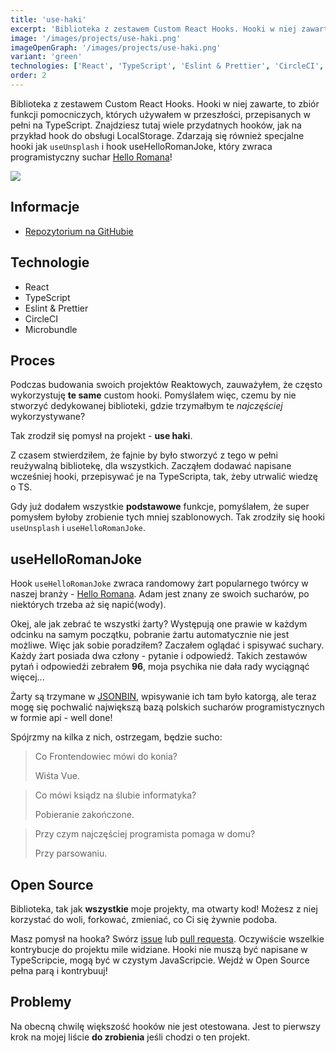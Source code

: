 ```yaml
---
title: 'use-haki'
excerpt: 'Biblioteka z zestawem Custom React Hooks. Hooki w niej zawarte, to zbiór funkcji pomocniczych, których używałem w przeszłości, przepisanych w pełni na TypeScript'
image: '/images/projects/use-haki.png'
imageOpenGraph: '/images/projects/use-haki.png'
variant: 'green'
technologies: ['React', 'TypeScript', 'Eslint & Prettier', 'CircleCI', 'Microbundle']
order: 2
---
```


Biblioteka z zestawem <Sparkles>Custom React Hooks</Sparkles>. Hooki w niej zawarte, to zbiór funkcji pomocniczych, których używałem w przeszłości, przepisanych w pełni na TypeScript. Znajdziesz tutaj wiele przydatnych hooków, jak na przykład hook do obsługi LocalStorage. Zdarzają się również specjalne hooki jak `useUnsplash` i hook <Sparkles>useHelloRomanJoke</Sparkles>, który zwraca programistyczny suchar [Hello Romana](https://www.youtube.com/channel/UCq8XmOMtrUCb8FcFHQEd8_g)!

![](/images/use-haki.png)

## Informacje

- [Repozytorium na GitHubie](https://github.com/olafsulich/use-haki)

## Technologie

- React
- TypeScript
- Eslint & Prettier
- CircleCI
- Microbundle

## Proces

Podczas budowania swoich projektów Reaktowych, zauważyłem, że często wykorzystuję **te same** custom hooki. Pomyślałem więc, czemu by nie stworzyć dedykowanej biblioteki, gdzie trzymałbym te _najczęściej_ wykorzystywane?

Tak zrodził się pomysł na projekt - **use haki**.

Z czasem stwierdziłem, że fajnie by było stworzyć z tego w pełni reużywalną bibliotekę, dla wszystkich. Zacząłem dodawać napisane wcześniej hooki, przepisywać je na TypeScripta, tak, żeby utrwalić wiedzę o TS.

Gdy już dodałem wszystkie **podstawowe** funkcje, pomyślałem, że super pomysłem byłoby zrobienie tych mniej szablonowych. Tak zrodziły się hooki `useUnsplash` i `useHelloRomanJoke`.

## useHelloRomanJoke

Hook `useHelloRomanJoke` zwraca randomowy żart popularnego twórcy w naszej branży - [Hello Romana](https://www.youtube.com/channel/UCq8XmOMtrUCb8FcFHQEd8_g). Adam jest znany ze swoich sucharów, po niektórych trzeba aż się napić(wody).

Okej, ale jak zebrać te wszystki żarty? Występują one prawie w każdym odcinku na samym początku, pobranie żartu automatycznie nie jest możliwe. Więc jak sobie poradziłem? Zaczałem oglądać i spisywać suchary. Każdy żart posiada dwa człony - pytanie i odpowiedź. Takich zestawów pytań i odpowiedźi zebrałem **96**, moja psychika nie dała rady wyciągnąć więcej...

Żarty są trzymane w [JSONBIN](https://jsonbin.io/), wpisywanie ich tam było katorgą, ale teraz mogę się pochwalić największą bazą polskich sucharów programistycznych w formie api - well done!

Spójrzmy na kilka z nich, ostrzegam, będzie sucho:

> Co Frontendowiec mówi do konia?
>
> Wiśta Vue.

> Co mówi ksiądz na ślubie informatyka?
>
> Pobieranie zakończone.

> Przy czym najczęściej programista pomaga w domu?
>
> Przy parsowaniu.

## Open Source

Biblioteka, tak jak **wszystkie** moje projekty, ma otwarty kod! Możesz z niej korzystać do woli, forkować, zmieniać, co Ci się żywnie podoba.

Masz pomysł na hooka? Swórz [issue](https://guides.github.com/features/issues/) lub [pull requesta](https://docs.github.com/en/free-pro-team@latest/github/collaborating-with-issues-and-pull-requests/about-pull-requests). Oczywiście wszelkie kontrybucje do projektu mile widziane. Hooki nie muszą być napisane w TypeScripcie, mogą być w czystym JavaScripcie. Wejdź w Open Source pełna parą i kontrybuuj!

## Problemy

Na obecną chwilę większość hooków nie jest otestowana. Jest to pierwszy krok na mojej liście **do zrobienia** jeśli chodzi o ten projekt.
